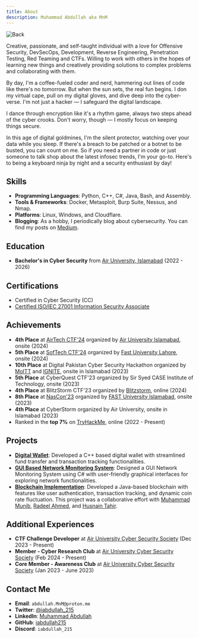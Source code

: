```yaml
---
title: About
description: Muhammad Abdullah aka MnM
---
```


![Back](/static/images/back.jpg)

Creative, passionate, and self-taught individual with a love for Offensive Security, DevSecOps, Development, Reverse Engineering, Penetration Testing, Red Teaming and CTFs. Willing to work with others in the hopes of learning new things and creatively providing solutions to complex problems and collaborating with them.

By day, I'm a coffee-fueled coder and nerd, hammering out lines of code like there's no tomorrow. But when the sun sets, the real fun begins. I don my virtual cape, pull on my digital gloves, and dive deep into the cyber-verse. I'm not just a hacker — I safeguard the digital landscape.

I dance through encryption like it's a rhythm game, always two steps ahead of the cyber crooks. Don't worry, though — I mostly focus on keeping things secure.

In this age of digital goldmines, I'm the silent protector, watching over your data while you sleep. If there's a breach to be patched or a botnet to be busted, you can count on me. So if you need a partner in code or just someone to talk shop about the latest infosec trends, I'm your go-to. Here's to being a keyboard ninja by night and a security enthusiast by day!

## Skills

- **Programming Languages**: Python, C++, C#, Java, Bash, and Assembly.
- **Tools & Frameworks**: Docker, Metasploit, Burp Suite, Nessus, and Nmap.
- **Platforms**: Linux, Windows, and Cloudflare.
- **Blogging**: As a hobby, I periodically blog about cybersecurity. You can find my posts on [Medium](https://medium.com/@iabdullah_215).

## Education

- **Bachelor's in Cyber Security** from [Air University, Islamabad](https://au.edu.pk/) (2022 - 2026)

## Certifications

- Certified in Cyber Security (CC)
- [Certified ISO/IEC 27001 Information Security Associate](https://www.skillfront.com/Badges/96244120273692)

## Achievements

- **4th Place** at [AirTech CTF'24](https://auair.tech/) organized by [Air University Islamabad](https://www.au.edu.pk/), onsite (2024)
- **5th Place** at [SofTech CTF'24](https://softecnu.org/) organized by [Fast University Lahore](https://lhr.nu.edu.pk/), onsite (2024)
- **10th Place** at Digital Pakistan Cyber Security Hackathon organized by [MoITT](https://moitt.gov.pk/) and [IGNITE](https://ignite.org.pk/), onsite in Islamabad (2023)
- **5th Place** at CyberQuest CTF'23 organized by Sir Syed CASE Institute of Technology, onsite (2023)
- **4th Place** at BlitzStorm CTF'23 organized by [Blitzstorm](https://www.linkedin.com/company/blitzstorm/), online (2024)
- **8th Place** at [NasCon'23](https://ctftime.org/event/1894/) organized by [FAST University Islamabad](http://isb.nu.edu.pk/), onsite (2023)
- **4th Place** at CyberStorm organized by Air University, onsite in Islamabad (2023)
- Ranked in the **top 7%** on [TryHackMe](https://tryhackme.com/p/M.n.M), online (2022 - Present)

## Projects

- [**Digital Wallet**](https://github.com/iabdullah215/Programming-Fundamentals): Developed a C++ based digital wallet with streamlined fund transfer and transaction tracking functionalities.
- [**GUI Based Network Monitoring System**](https://github.com/iabdullah215/OOP2): Designed a GUI Network Monitoring System using C# with user-friendly graphical interfaces for exploring network functionalities.
- [**Blockchain Implementation**](https://github.com/mun1bxD/BlockChain): Developed a Java-based blockchain with features like user authentication, transaction tracking, and dynamic coin rate fluctuation. This project was a collaborative effort with [Muhammad Munib](https://www.linkedin.com/in/muhammad-munib-nawaz-7b8129292/), [Radeel Ahmed](https://www.linkedin.com/in/radeel-ahmad-866a50293/), and [Husnain Tahir](https://www.linkedin.com/in/husnain-tahir-551921225/).

## Additional Experiences

- **CTF Challenge Developer** at [Air University Cyber Security Society](https://aucss-beta.vercel.app/) (Dec 2023 - Present)
- **Member - Cyber Research Club** at [Air University Cyber Security Society](https://aucss-beta.vercel.app/) (Feb 2024 - Present)
- **Core Member - Awareness Club** at [Air University Cyber Security Society](https://aucss-beta.vercel.app/) (Jan 2023 - June 2023)

## Contact Me

- **Email**: `abdullah.MnM@proton.me`
- **Twitter**: [@iabdullah_215](https://twitter.com/iabdullah_215)
- **LinkedIn**: [Muhammad Abdullah](https://www.linkedin.com/in/muhammad-abdullah-691a1026a/)
- **GitHub**: [iabdullah215](https://github.com/iabdullah215)
- **Discord**: `iabdullah_215`
